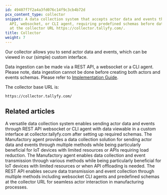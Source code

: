 ```yaml
---
id: 49407f7f2a4a3fd076c14f9c3cb4b72d
pcx_content_type: collector
snippet: A data collection system that accepts actor data and events through REST
  API, websocket, or CLI agent, requiring predefined schemas before data ingestion
  at the collector URL https://collector.tallyfy.com/.
title: Collector
weight: 7
---
```


Our collector allows you to send actor data and events, which can be viewed in our (simple) custom interface.

Data ingestion can be made via a REST API, a websocket or a CLI agent. Please note, data ingestion cannot be done before creating both actors and events schemas. Please refer to [Implementation Guide](/manufactory/implementation/).

The collector base URL is:

`https://collector.tallyfy.com/`



<PageTree />


## Related articles
<CardGrid>
<LinkTitleCard header="<b>Manufactory > Collector</b>" href="/products/manufactory/collector/" > A versatile data collection system enables sending actor data and events through REST API websocket or CLI agent with data viewable in a custom interface at collector.tallyfy.com after setting up required schemas. </LinkTitleCard>
<LinkTitleCard header="<b>Collector > Collecting events via our CLI agent</b>" href="/products/manufactory/collector/agent/" > The Manufactory agent provides a data collection solution for sending actor data and events through multiple methods while being particularly beneficial for IoT devices with limited resources or APIs requiring load reduction. </LinkTitleCard>
<LinkTitleCard header="<b>Collector > Collecting events via our CLI agent</b>" href="/products/manufactory/collector/agent/" > The Manufactory agent enables data collection and event transmission through various methods while being particularly beneficial for IoT devices with limited resources or when API offloading is needed. </LinkTitleCard>
<LinkTitleCard header="<b>Collector > Collecting events via REST API</b>" href="/products/manufactory/collector/rest_api/" > The REST API enables secure data transmission and event collection through multiple methods including websocket CLI agents and predefined schemas at the collector URL for seamless actor interaction in manufacturing processes. </LinkTitleCard>
</CardGrid>